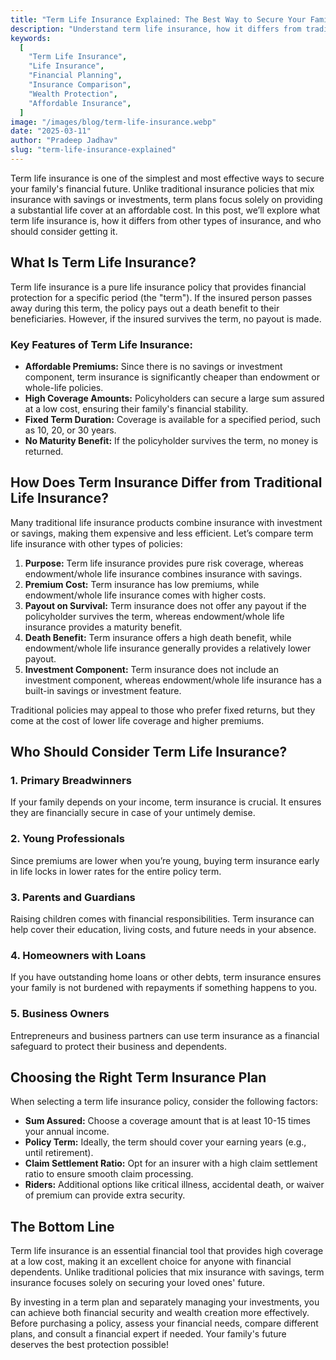 ---
title: "Term Life Insurance Explained: The Best Way to Secure Your Family’s Future"
description: "Understand term life insurance, how it differs from traditional policies, and why it's a smart choice for securing your family's future."
keywords:
  [
    "Term Life Insurance",
    "Life Insurance",
    "Financial Planning",
    "Insurance Comparison",
    "Wealth Protection",
    "Affordable Insurance",
  ]
image: "/images/blog/term-life-insurance.webp"
date: "2025-03-11"
author: "Pradeep Jadhav"
slug: "term-life-insurance-explained"
---

Term life insurance is one of the simplest and most effective ways to secure your family's financial future. Unlike traditional insurance policies that mix insurance with savings or investments, term plans focus solely on providing a substantial life cover at an affordable cost. In this post, we’ll explore what term life insurance is, how it differs from other types of insurance, and who should consider getting it.

## What Is Term Life Insurance?

Term life insurance is a pure life insurance policy that provides financial protection for a specific period (the "term"). If the insured person passes away during this term, the policy pays out a death benefit to their beneficiaries. However, if the insured survives the term, no payout is made.

### Key Features of Term Life Insurance:

- **Affordable Premiums:** Since there is no savings or investment component, term insurance is significantly cheaper than endowment or whole-life policies.
- **High Coverage Amounts:** Policyholders can secure a large sum assured at a low cost, ensuring their family's financial stability.
- **Fixed Term Duration:** Coverage is available for a specified period, such as 10, 20, or 30 years.
- **No Maturity Benefit:** If the policyholder survives the term, no money is returned.

## How Does Term Insurance Differ from Traditional Life Insurance?

Many traditional life insurance products combine insurance with investment or savings, making them expensive and less efficient. Let’s compare term life insurance with other types of policies:

1. **Purpose:** Term life insurance provides pure risk coverage, whereas endowment/whole life insurance combines insurance with savings.
2. **Premium Cost:** Term insurance has low premiums, while endowment/whole life insurance comes with higher costs.
3. **Payout on Survival:** Term insurance does not offer any payout if the policyholder survives the term, whereas endowment/whole life insurance provides a maturity benefit.
4. **Death Benefit:** Term insurance offers a high death benefit, while endowment/whole life insurance generally provides a relatively lower payout.
5. **Investment Component:** Term insurance does not include an investment component, whereas endowment/whole life insurance has a built-in savings or investment feature.

Traditional policies may appeal to those who prefer fixed returns, but they come at the cost of lower life coverage and higher premiums.

## Who Should Consider Term Life Insurance?

### 1. **Primary Breadwinners**

If your family depends on your income, term insurance is crucial. It ensures they are financially secure in case of your untimely demise.

### 2. **Young Professionals**

Since premiums are lower when you’re young, buying term insurance early in life locks in lower rates for the entire policy term.

### 3. **Parents and Guardians**

Raising children comes with financial responsibilities. Term insurance can help cover their education, living costs, and future needs in your absence.

### 4. **Homeowners with Loans**

If you have outstanding home loans or other debts, term insurance ensures your family is not burdened with repayments if something happens to you.

### 5. **Business Owners**

Entrepreneurs and business partners can use term insurance as a financial safeguard to protect their business and dependents.

## Choosing the Right Term Insurance Plan

When selecting a term life insurance policy, consider the following factors:

- **Sum Assured:** Choose a coverage amount that is at least 10-15 times your annual income.
- **Policy Term:** Ideally, the term should cover your earning years (e.g., until retirement).
- **Claim Settlement Ratio:** Opt for an insurer with a high claim settlement ratio to ensure smooth claim processing.
- **Riders:** Additional options like critical illness, accidental death, or waiver of premium can provide extra security.

## The Bottom Line

Term life insurance is an essential financial tool that provides high coverage at a low cost, making it an excellent choice for anyone with financial dependents. Unlike traditional policies that mix insurance with savings, term insurance focuses solely on securing your loved ones' future.

By investing in a term plan and separately managing your investments, you can achieve both financial security and wealth creation more effectively. Before purchasing a policy, assess your financial needs, compare different plans, and consult a financial expert if needed. Your family's future deserves the best protection possible!
